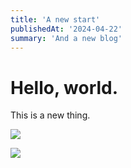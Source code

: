 ```yaml
---
title: 'A new start'
publishedAt: '2024-04-22'
summary: 'And a new blog'
---
```


# Hello, world.

This is a new thing.

![](https://raw.githubusercontent.com/jonmccull/blog-assets/main/vivaldi-rubik.webp)

![](https://assets.jonm.cc/Images/Vivaldi-Web-Panel.jpeg)
